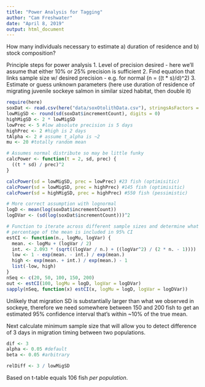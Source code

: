 ```yaml
---
title: "Power Analysis for Tagging"
author: "Cam Freshwater"
date: "April 8, 2019"
output: html_document
---
```

How many individuals necessary to estimate a) duration of residence and b) stock composition?

Principle steps for power analysis
  1. Level of precision desired - here we'll assume that either 10% or 25% precision is sufficient
  2. Find equation that links sample size w/ desired precision - e.g. for normal (n = ((t * s)/d)^2)
  3. Estimate or guess unknown parameters (here use duration of residence of migrating juvenile sockeye salmon in similar sized habitat, then double it)

```r
require(here)
soxDat <- read.csv(here("data/soxOtolithData.csv"), stringsAsFactors = FALSE) 
lowMigSD <- round(sd(soxDat$incrementCount), digits = 0)
highMigSD <- 2 * lowMigSD
lowPrec <- 5 #low absolute precision is 5 days
highPrec <- 2 #high is 2 days
tAlpha <- 2 # assume t_alpha is ~2 
mu <- 20 #totally random mean

# Assumes normal distribute so may be little funky
calcPower <- function(t = 2, sd, prec) {
  ((t * sd) / prec)^2
}

calcPower(sd = lowMigSD, prec = lowPrec) #23 fish (optimisitic)
calcPower(sd = lowMigSD, prec = highPrec) #145 fish (optimisitic)
calcPower(sd = highMigSD, prec = highPrec) #550 fish (pessimistic)

# More correct assumption with lognormal
logD <- mean(log(soxDat$incrementCount))
logDVar <- (sd(log(soxDat$incrementCount)))^2

# Function to iterate across different sample sizes and determine what 
# percentage of the mean is included in 95% CI
estCI <- function(n., logMu, logVar) {
  mean. <- logMu + (logVar / 2) 
  int. <- 2.093 * (sqrt((logVar / n.) + ((logVar^2) / (2 * n. - 1))))
  low <- 1 - exp(mean. - int.) / exp(mean.)
  high <- exp(mean. + int.) / exp(mean.) - 1
  list(-low, high)
}
nSeq <- c(20, 50, 100, 150, 200)
out <- estCI(100, logMu = logD, logVar = logDVar)
sapply(nSeq, function(x) estCI(x, logMu = logD, logVar = logDVar))
```

Unlikely that migration SD is substantially larger than what we observed in sockeye, therefore we need somewhere between 150 and 200 fish to get an estimated 95% confidence interval that's within ~10% of the true mean. 

Next calculate minimum sample size that will allow you to detect difference of 3 days in migration timing between two populations.

```r
dif <- 3
alpha <- 0.05 #default
beta <- 0.05 #arbitrary

relDiff <- 3 / lowMigSD
```

Based on t-table equals 106 fish *per population*.

